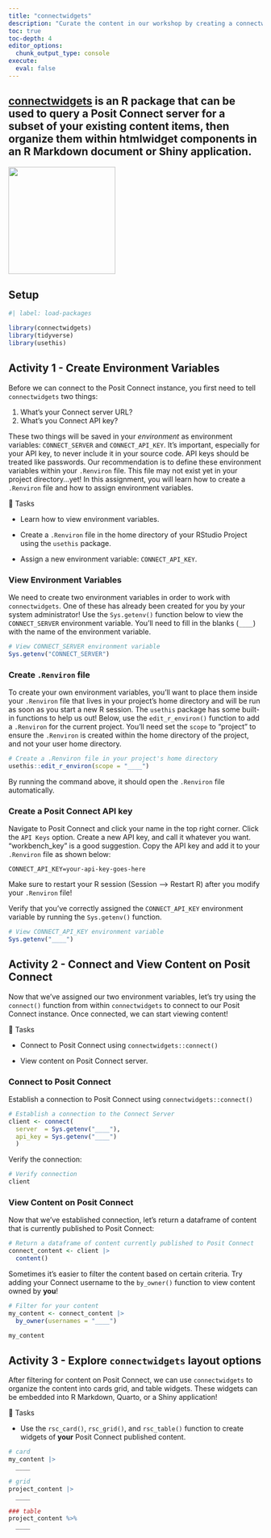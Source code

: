 ```yaml
---
title: "connectwidgets"
description: "Curate the content in our workshop by creating a connectwidget"
toc: true
toc-depth: 4
editor_options: 
  chunk_output_type: console
execute: 
  eval: false
---
```


::: callout-note
## [connectwidgets](https://rstudio.github.io/connectwidgets/) is an R package that can be used to query a Posit Connect server for a subset of your existing content items, then organize them within htmlwidget components in an R Markdown document or Shiny application.
:::

![](https://github.com/rstudio/connectwidgets/blob/main/man/figures/logo.png?raw=true){fig-align="center" width="212"}

## Setup

```r
#| label: load-packages

library(connectwidgets)
library(tidyverse)
library(usethis)
```

## Activity 1 - Create Environment Variables

Before we can connect to the Posit Connect instance, you first need to tell `connectwidgets` two things:

1.  What's your Connect server URL?
2.  What's you Connect API key?

These two things will be saved in your *environment* as environment variables: `CONNECT_SERVER` and `CONNECT_API_KEY`. It's important, especially for your API key, to never include it in your source code. API keys should be treated like passwords. Our recommendation is to define these environment variables within your `.Renviron` file. This file may not exist yet in your project directory...yet! In this assignment, you will learn how to create a `.Renviron` file and how to assign environment variables.

🔄 Tasks

-   Learn how to view environment variables.

-   Create a `.Renviron` file in the home directory of your RStudio Project using the `usethis` package.

-   Assign a new environment variable: `CONNECT_API_KEY`.

### View Environment Variables

We need to create two environment variables in order to work with `connectwidgets`. One of these has already been created for you by your system administrator! Use the `Sys.getenv()` function below to view the `CONNECT_SERVER` environment variable. You'll need to fill in the blanks (`____`) with the name of the environment variable.

```r
# View CONNECT_SERVER environment variable
Sys.getenv("CONNECT_SERVER")
```

### Create `.Renviron` file

To create your own environment variables, you'll want to place them inside your `.Renviron` file that lives in your project's home directory and will be run as soon as you start a new R session. The `usethis` package has some built-in functions to help us out! Below, use the `edit_r_environ()` function to add a `.Renviron` for the current project. You'll need set the `scope` to "project" to ensure the `.Renviron` is created within the home directory of the project, and not your user home directory.

```r
# Create a .Renviron file in your project's home directory
usethis::edit_r_environ(scope = "____")
```

By running the command above, it should open the `.Renviron` file automatically.

### Create a Posit Connect API key

Navigate to Posit Connect and click your name in the top right corner. Click the `API Keys` option. Create a new API key, and call it whatever you want. "workbench_key" is a good suggestion. Copy the API key and add it to your `.Renviron` file as shown below:

```         
CONNECT_API_KEY=your-api-key-goes-here
```

::: callout-important
Make sure to restart your R session (Session --\> Restart R) after you modify your `.Renviron` file!
:::

Verify that you've correctly assigned the `CONNECT_API_KEY` environment variable by running the `Sys.getenv()` function.

```r
# View CONNECT_API_KEY environment variable
Sys.getenv("____")
```

## Activity 2 - Connect and View Content on Posit Connect

Now that we've assigned our two environment variables, let's try using the `connect()` function from within `connectwidgets` to connect to our Posit Connect instance. Once connected, we can start viewing content!

🔄 Tasks

-   Connect to Posit Connect using `connectwidgets::connect()`

-   View content on Posit Connect server.

### Connect to Posit Connect

Establish a connection to Posit Connect using `connectwidgets::connect()`

```r
# Establish a connection to the Connect Server
client <- connect(
  server  = Sys.getenv("____"),
  api_key = Sys.getenv("____")
  )
```

Verify the connection:

```r
# Verify connection
client
```

### View Content on Posit Connect

Now that we've established connection, let's return a dataframe of content that is currently published to Posit Connect:

```r
# Return a dataframe of content currently published to Posit Connect 
connect_content <- client |> 
  content()
```

Sometimes it's easier to filter the content based on certain criteria. Try adding your Connect username to the `by_owner()` function to view content owned by **you**!

```r
# Filter for your content
my_content <- connect_content |> 
  by_owner(usernames = "____")

my_content
```

## Activity 3 - Explore `connectwidgets` layout options

After filtering for content on Posit Connect, we can use `connectwidgets` to organize the content into cards grid, and table widgets. These widgets can be embedded into R Markdown, Quarto, or a Shiny application!

🔄 Tasks

-   Use the `rsc_card()`, `rsc_grid()`, and `rsc_table()` function to create widgets of **your** Posit Connect published content.

```r
# card
my_content |> 
  ____

# grid
project_content |> 
  ____

### table
project_content %>%
  ____
```
